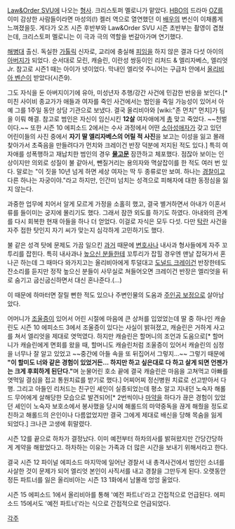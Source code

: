 [[Law&Order SVU]]에 나오는 [[형사]]. 크리스토퍼 멜로니가 맡았다. [[HBO]]의 드라마 [[OZ]]를 이미 감상한 사람들이라면 마성의(!) 켈러 역으로 열연했던 이 [[배우]]의 변신이 이채롭게 느껴졌을듯. 게다가 오즈 시즌 후반부와 Law&Order SVU 시즌 초반부는 촬영이 겹쳤는데, 크리스토퍼 멜로니는 이 극과 극의 역할을 번갈아가며 연기했다.

[[해병대]] 출신. 독실한 [[가톨릭]] 신자로, 교리에 충실해 [[피임]]을 하지 않은 결과 다섯 아이의 [[아버지]]가 되었다. 순서대로 모린, 캐슬린, 이란성 쌍둥이인 리처드 & 엘리자베스, 엘리엇 Jr. 참고로 시즌1 때는 아이가 넷이었다. 막내인 엘리엇 주니어는 구급차 안에서 [[올리비아 벤슨]]이 받았다(시즌9).

그도 자식을 둔 아버지이기에 유아, 미성년자 추행/강간 사건에 민감한 반응을 보인다.[* 미친 사이비 종교가가 애들과 여자를 죽인 사건에서는 범인을 죽일 가능성이 있어서 아예 그를 1주일 동안 상담 기관으로 보냈다. 결국 올리비아와 [wiki:"존 먼치" 먼치]가 팀을 이뤄 해결. 참고로 범인은 자신이 임신시킨 '''12살''' 여자애에게 [[총]] 맞고 죽었다. ~~천벌이다.~~ 또한 시즌 10 에피소드 2에서는 수사 과정에서 어떤 [[소아성애]]자가 갖고 있던 어린이들의 사진 중에서 '''자기 딸 엘리자베스의 어릴 적 사진'''을 보고는 이성을 잃고 몰래 찾아가서 초죽음을 만들려다가 먼치와 크레이건 반장 덕분에 저지된 적도 있다.] 특히 여자애를 성폭행하고 재납치한 범인의 경우 '''[[물고문]]''' 잠깐하고 체포했다. 점잖아 보이는 인상이지만 의외로 성질이 불 같아서, 뺀질거리는 용의자와 멱살잡이를 한 적도 여러 번 있다. 말로는 "이 짓을 10년 넘게 하면 세상 여자는 딱 두 종류로만 보여. 하나는 [[경찰]]이고 다른 하나는 자궁이야."라고 하지만, 인간미 넘치는 성격으로 피해자에 대한 동정심을 잃지 않는다.

과중한 업무에 치어서 알게 모르게 가정을 소홀히 했고, 결국 별거하면서 아내가 이혼서류를 들이미는 궁지에 몰리기도 했다. 그래서 잠깐 외도를 하기도 하였다. 아내와의 관계를 다시 회복한 현재 아들을 하나 더 얻었다. 이걸로 자식은 모두 다섯. 다만 [[탁란]] 사건을 자주 접한 탓인지 자기 씨가 맞는지 심각하게 고민하기도 했다.

불 같은 성격 탓에 문제도 가끔 일으킨 [[과거]] 때문에 [[변호사]]나 내사과 형사들에게 자주 꼬투리를 잡힌다. 특히 내사과나 [[높으신 분들]]한테 꼬투리가 잡힐 경우엔 맨날 잡혀가서 혼나곤 하는데 그 때마다 와가지고는 올리비아에게 투덜대고 [[도널드 크레이건]] 반장한테도 잔소리를 듣지만 정작 높으신 분들이 사무실로 쳐들어오면 크레이건 반장은 엘리엇을 뒤로 숨기고 굽신굽신하면서 대신 혼나준다.(...)

이 때문에 하마터면 잘릴 뻔한 적도 있으나 주변인물의 도움과 [[주인공 보정]]으로 살아남았다.

어머니가 [[조울증]]이 있어서 어린 시절에 마음에 큰 상처를 입었었는데 딸 중 하나인 캐슬린도 시즌 10 에피소드 3에서 조울증이 있다는 사실이 밝혀졌고, 캐슬린은 거하게 사고를 쳐서 엘리엇을 제대로 엿먹였다. 하지만 캐슬린은 할머니의 조언과 도움으로[* 할머니가 캐슬린에게 면회를 왔을 때, 할머니도 캐슬린처럼 조울증이 있어서 캐슬린의 심정을 너무나 잘 알고 있었고 ~~중간에 아들 속을 또 뒤집어서 그렇지...~~ 그렇기 때문에 '''"이 할미도 너와 같은 경험이 있었거든... 하지만 하고 싶은대로 다 하고 살게 되면 언젠가는 크게 후회하게 된단다."'''며 눈물어린 호소 끝에 결국 캐슬린은 마음을 고쳐먹고 아빠를 엿먹일 결심을 접고 통원치료를 받기로 했다.] 어찌어찌 정신병원 치료로 선고받아서 다행. 그리고 아들인 리처드는 친구인 셰인이 실종되었는데 평소 알고 지내던 노숙자 해롤드 무어에게 살해당한 모습으로 발견되어[* 2번씩이나 [[마약]]을 하다가 끊은 경험이 있었던 셰인이 노숙자 보호소에서 봉사했을 당시에 해롤드의 마약중독을 끊게 해줬을 정도로 친하고 해롤드의 은인이나 다름없었지만 결국 그에게 제대로 배신을 당해 목숨을 잃게 되었다.] 크나큰 고생에 휘말렸다.

시즌 12를 끝으로 하차가 결정났다. 이미 예전부터 하차의사를 밝혀왔지만 간당간당하게 계약을 해왔었다고. 하차하는 이유는 가족과 더 많은 시간을 보내기 위해서라고 한다.

결국 시즌 12 파이널 에피소드 마지막에 일어난 경찰서 내 총격사건에서 범인인 소녀를 사살한 것이 문제가 되어 엘리엇 본인이 사직서를 내고 경찰을 그만두게 된다. 오랫동안 정든 파트너를 잃은 올리비아는 시즌 13 1화에서 남몰래 엉엉 울었다.

시즌 15 에피소드 1에서 올리비아를 통해 '예전 파트너'라고 간접적으로 언급된다. 에피소드 15에서도 '예전 파트너'라는 식으로 간접적으로 언급되었다.

[[각주]]
